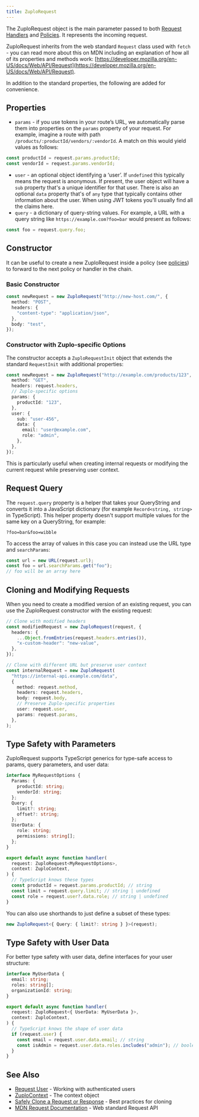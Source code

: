 ```yaml
---
title: ZuploRequest
---
```


The ZuploRequest object is the main parameter passed to both
[Request Handlers](../handlers/custom-handler.mdx) and
[Policies](../articles/policies.mdx). It represents the incoming request.

ZuploRequest inherits from the web standard `Request` class used with `fetch` -
you can read more about this on MDN including an explanation of how all of its
properties and methods work:
[https://developer.mozilla.org/en-US/docs/Web/API/Request](https://developer.mozilla.org/en-US/docs/Web/API/Request).

In addition to the standard properties, the following are added for convenience.

## Properties

- `params` - if you use tokens in your route’s URL, we automatically parse them
  into properties on the `params` property of your request. For example, imagine
  a route with path `/products/:productId/vendors/:vendorId`. A match on this
  would yield values as follows:

```ts
const productId = request.params.productId;
const vendorId = request.params.vendorId;
```

- `user` - an optional object identifying a ‘user’. If `undefined` this
  typically means the request is anonymous. If present, the user object will
  have a `sub` property that's a unique identifier for that user. There is also
  an optional `data` property that's of `any` type that typically contains other
  information about the user. When using JWT tokens you’ll usually find all the
  claims here.
- `query` - a dictionary of query-string values. For example, a URL with a query
  string like `https://example.com?foo=bar` would present as follows:

```ts
const foo = request.query.foo;
```

## Constructor

It can be useful to create a new ZuploRequest inside a policy (see
[policies](../articles/policies.mdx)) to forward to the next policy or handler
in the chain.

### Basic Constructor

```ts
const newRequest = new ZuploRequest("http://new-host.com/", {
  method: "POST",
  headers: {
    "content-type": "application/json",
  },
  body: "test",
});
```

### Constructor with Zuplo-specific Options

The constructor accepts a `ZuploRequestInit` object that extends the standard
`RequestInit` with additional properties:

```ts
const newRequest = new ZuploRequest("http://example.com/products/123", {
  method: "GET",
  headers: request.headers,
  // Zuplo-specific options
  params: {
    productId: "123",
  },
  user: {
    sub: "user-456",
    data: {
      email: "user@example.com",
      role: "admin",
    },
  },
});
```

This is particularly useful when creating internal requests or modifying the
current request while preserving user context.

## Request Query

The `request.query` property is a helper that takes your QueryString and
converts it into a JavaScript dictionary (for example `Record<string, string>`
in TypeScript). This helper property doesn't support multiple values for the
same key on a QueryString, for example:

`?foo=bar&foo=wibble`

To access the array of values in this case you can instead use the URL type and
`searchParams`:

```ts
const url = new URL(request.url);
const foo = url.searchParams.get("foo");
// foo will be an array here
```

## Cloning and Modifying Requests

When you need to create a modified version of an existing request, you can use
the ZuploRequest constructor with the existing request:

```ts
// Clone with modified headers
const modifiedRequest = new ZuploRequest(request, {
  headers: {
    ...Object.fromEntries(request.headers.entries()),
    "x-custom-header": "new-value",
  },
});

// Clone with different URL but preserve user context
const internalRequest = new ZuploRequest(
  "https://internal-api.example.com/data",
  {
    method: request.method,
    headers: request.headers,
    body: request.body,
    // Preserve Zuplo-specific properties
    user: request.user,
    params: request.params,
  },
);
```

## Type Safety with Parameters

ZuploRequest supports TypeScript generics for type-safe access to params, query
parameters, and user data:

```ts
interface MyRequestOptions {
  Params: {
    productId: string;
    vendorId: string;
  };
  Query: {
    limit?: string;
    offset?: string;
  };
  UserData: {
    role: string;
    permissions: string[];
  };
}

export default async function handler(
  request: ZuploRequest<MyRequestOptions>,
  context: ZuploContext,
) {
  // TypeScript knows these types
  const productId = request.params.productId; // string
  const limit = request.query.limit; // string | undefined
  const role = request.user?.data.role; // string | undefined
}
```

You can also use shorthands to just define a subset of these types:

```ts
new ZuploRequest<{ Query: { limit?: string } }>(request);
```

## Type Safety with User Data

For better type safety with user data, define interfaces for your user
structure:

```ts
interface MyUserData {
  email: string;
  roles: string[];
  organizationId: string;
}

export default async function handler(
  request: ZuploRequest<{ UserData: MyUserData }>,
  context: ZuploContext,
) {
  // TypeScript knows the shape of user data
  if (request.user) {
    const email = request.user.data.email; // string
    const isAdmin = request.user.data.roles.includes("admin"); // boolean
  }
}
```

## See Also

- [Request User](./request-user.mdx) - Working with authenticated users
- [ZuploContext](./zuplo-context.mdx) - The context object
- [Safely Clone a Request or Response](./safely-clone-a-request-or-response.mdx) -
  Best practices for cloning
- [MDN Request Documentation](https://developer.mozilla.org/en-US/docs/Web/API/Request) -
  Web standard Request API
